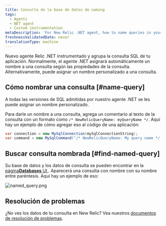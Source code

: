 ```yaml
---
title: Consulta de la base de datos de naming
tags:
  - Agents
  - NET agent
  - Custom instrumentation
metaDescription: 'For New Relic .NET agent, how to name queries in your application.'
freshnessValidatedDate: never
translationType: machine
---
```


Nuevo agente Relic .NET instrumentado y agrupa la consulta SQL de tu aplicación. Normalmente, el agente .NET asignará automáticamente un nombre a una consulta según las propiedades de la consulta. Alternativamente, puede asignar un nombre personalizado a una consulta.

## Cómo nombrar una consulta [#name-query]

A todas las versiones de SQL admitidas por nuestro agente .NET se les puede asignar un nombre personalizado.

Para darle un nombre a una consulta, agrega un comentario al texto de la consulta con un formato como `/* NewRelicQueryName: myQueryName */`. Aquí hay un ejemplo de cómo agregar eso al código de una aplicación:

```cs
var connection = new MySqlConnection(mySqlConnectionString);
var command = new MySqlCommand("/* NewRelicQueryName: My query name */ SELECT date FROM dates", connection);
```

## Buscar consulta nombrada [#find-named-query]

Su base de datos y los datos de consulta se pueden encontrar en la [página<DNT>**Databases**</DNT> UI ](/docs/apm/apm-ui-pages/monitoring/databases-page-view-operations-throughput-response-time). Aparecerá una consulta con nombre con su nombre entre paréntesis. Aquí hay un ejemplo de eso:

<img
  title="named_query.png"
  alt="named_query.png"
  src="/images/apm_screenshot-crop_screenshot-showing-where-you-would-see-a-custom-query-name.webp"
/>

## Resolución de problemas

¿No ves los datos de tu consulta en New Relic? Vea nuestros <a href="/docs/apm/agents/net-agent/troubleshooting/no-data-appears-net">documentos de resolución de problemas</a>.
